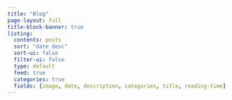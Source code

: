 ```yaml
---
title: "Blog"
page-layout: full
title-block-banner: true
listing:
  contents: posts
  sort: "date desc"
  sort-ui: false
  filter-ui: false
  type: default
  feed: true
  categories: true
  fields: [image, date, description, categories, title, reading-time]
---
```

